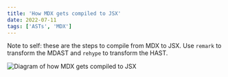 ```yaml
---
title: 'How MDX gets compiled to JSX'
date: 2022-07-11
tags: ['ASTs', 'MDX']
---
```



<Dropcap>Note</Dropcap> to self: these are the steps to compile from MDX to JSX. Use `remark` to transform
the MDAST and `rehype` to transform the HAST.

<image
    src="/images/posts/mdx-compilation-journey/MDX-compilation.svg"
    alt="Diagram of how MDX gets compiled to JSX"
/>
